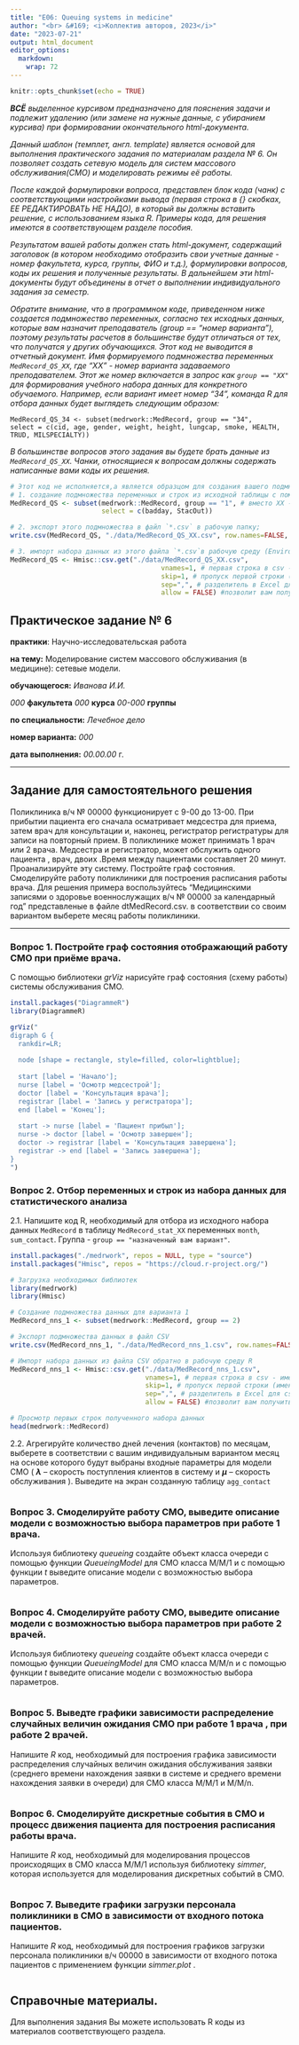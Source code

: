 ---
title: "E06: Queuing systems in medicine"
author: "<br> &#169; <i>Коллектив авторов, 2023</i>"
date: "2023-07-21"
output: html_document
editor_options: 
  markdown: 
    wrap: 72
---

```{r setup, include=FALSE}
knitr::opts_chunk$set(echo = TRUE)
```

***ВСЁ** выделенное курсивом предназначено для пояснения задачи и
подлежит удалению (или замене на нужные данные, с убиранием курсива) при
формировании окончательного html-документа.*

*Данный шаблон (темплет, англ. template) является основой для выполнения
практического задания по материалам раздела № 6. Он позволяет создать
сетевую модель для систем массового обслуживания(СМО) и моделировать
режимы её работы.*

*После каждой формулировки вопроса, представлен блок кода (чанк) с
соответствующими настройками вывода (первая строка в {} скобках, ЕЕ
РЕДАКТИРОВАТЬ НЕ НАДО), в который вы должны вставить решение, с
использованием языка R. Примеры кода, для решения имеются в
соответствующем разделе пособия.*

*Результатом вашей работы должен стать html-документ, содержащий
заголовок (в котором необходимо отобразить свои учетные данные - номер
факультета, курса, группы, ФИО и т.д.), формулировки вопросов, коды их
решения и полученные результаты. В дальнейшем эти html-документы будут
объединены в отчет о выполнении индивидуального задания за семестр.*

*Обратите внимание, что в программном коде, приведенном ниже создается
подмножество переменных, согласно тех исходных данных, которые вам
назначит преподаватель (group == "номер варианта"), поэтому результаты
расчетов в большинстве будут отличаться от тех, что получатся у других
обучающихся. Этот код не выводится в отчетный документ. Имя формируемого
подмножества переменных `MedRecord_QS_ХХ`, где "ХХ" - номер варианта
задаваемого преподавателем. Этот же номер включается в запрос как
`group == "ХХ"` для формирования учебного набора данных для конкретного
обучаемого. Например, если вариант имеет номер "34", команда R для
отбора данных будет выглядеть следующим образом:*

    MedRecord_QS_34 <- subset(medrwork::MedRecord, group == "34",
    select = c(cid, age, gender, weight, height, lungcap, smoke, HEALTH, TRUD, MILSPECIALTY))

*В большинстве вопросов этого задания вы будете брать данные из
`MedRecord_QS_XX`. Чанки, относящиеся к вопросам должны содержать
написанные вами коды их решения.*

```{r subset_s6, echo=FALSE, message=FALSE, warning=FALSE, eval=FALSE}
# Этот код не исполняется,а является образцом для создания вашего подмножества данных!!!
# 1. создание подмножества переменных и строк из исходной таблицы с помощью функции subset() (и ее аргументов, при необходимости); 
MedRecord_QS <- subset(medrwork::MedRecord, group == "1", # вместо ХХ - укажите число,которое вам назначил преподаватель
                       select = c(badday, StacOut))

# 2. экспорт этого подмножества в файл `*.csv` в рабочую папку; 
write.csv(MedRecord_QS, "./data/MedRecord_QS_XX.csv", row.names=FALSE, fileEncoding="UTF-8")

# 3. импорт набора данных из этого файла `*.csv`в рабочую среду (Environment) R. 
MedRecord_QS <- Hmisc::csv.get("./data/MedRecord_QS_XX.csv",
                                      vnames=1, # первая строка в csv - имена переменных
                                      skip=1, # пропуск первой строки (имена переменных)
                                      sep=",", # разделитель в Excel для csv - ";"
                                      allow = FALSE) #позволит вам получить исходные имена.


```

::: {align="center"}
## Практическое задание № 6

**практики**: Научно-исследовательская работа

**на тему:** Моделирование систем массового обслуживания (в медицине):
сетевые модели.

**обучающегося:** *Иванова И.И.*

*000* **факультета** *000* **курса** *00-000* **группы**

**по специальности:** *Лечебное дело*

**номер варианта:** *000*

**дата выполнения:** *00.00.00* г.
:::

------------------------------------------------------------------------

## Задание для самостоятельного решения

Поликлиника в/ч № 00000 функционирует с 9-00 до 13-00. При прибытии
пациента его сначала осматривает медсестра для приема, затем врач для
консультации и, наконец, регистратор регистратуры для записи на
повторный прием. В поликлинике может принимать 1 врач или 2 врача.
Медсестра и регистратор, может обслужить одного пациента , врач, двоих
.Время между пациентами составляет 20 минут. Проанализируйте эту
систему. Постройте граф состояния. Смоделируйте работу поликлиники для
построения расписания работы врача. Для решения примера воспользуйтесь
"Медицинскими записями о здоровье военнослужащих в/ч № 00000 за
календарный год" представленые в файле dtMedRecord.csv. в соответствии
со своим вариантом выберете месяц работы поликлиники.

------------------------------------------------------------------------

### Вопрос 1. Постройте граф состояния отображающий работу СМО при приёме врача.

С помощью библиотеки *grViz* нарисуйте граф состояния (схему работы)
системы обслуживания СМО.

```{r print-limit, exercise=TRUE, exercise.eval=TRUE}
install.packages("DiagrammeR")
library(DiagrammeR)

grViz("
digraph G {
  rankdir=LR;
  
  node [shape = rectangle, style=filled, color=lightblue];
  
  start [label = 'Начало'];
  nurse [label = 'Осмотр медсестрой'];
  doctor [label = 'Консультация врача'];
  registrar [label = 'Запись у регистратора'];
  end [label = 'Конец'];
  
  start -> nurse [label = 'Пациент прибыл'];
  nurse -> doctor [label = 'Осмотр завершен'];
  doctor -> registrar [label = 'Консультация завершена'];
  registrar -> end [label = 'Запись завершена'];
}
")
```

### Вопрос 2. Отбор переменных и строк из набора данных для статистического анализа

2.1. Напишите код R, необходимый для отбора из исходного набора данных
`MedRecord` в таблицу `MedRecord_stat_ХХ` переменных `month`,
`sum_contact`. Группа - `group == "назначенный вам вариант"`.

```{r echo = TRUE}
install.packages("./medrwork", repos = NULL, type = "source")
install.packages("Hmisc", repos = "https://cloud.r-project.org/")

# Загрузка необходимых библиотек
library(medrwork)
library(Hmisc)

# Создание подмножества данных для варианта 1
MedRecord_nns_1 <- subset(medrwork::MedRecord, group == 2)

# Экспорт подмножества данных в файл CSV
write.csv(MedRecord_nns_1, "./data/MedRecord_nns_1.csv", row.names=FALSE, fileEncoding="UTF-8")

# Импорт набора данных из файла CSV обратно в рабочую среду R
MedRecord_nns_1 <- Hmisc::csv.get("./data/MedRecord_nns_1.csv",
                                  vnames=1, # первая строка в csv - имена переменных
                                  skip=1, # пропуск первой строки (имена переменных)
                                  sep=",", # разделитель в Excel для csv - ","
                                  allow = FALSE) #позволит вам получить исходные имена.

# Просмотр первых строк полученного набора данных
head(medrwork::MedRecord)
```

2.2. Агрегируйте количество дней лечения (контактов) по месяцам,
выберете в соответствии с вашим индивидуальным вариантом месяц на основе
которого будут выбраны входные параметры для модели СМО ( ***λ*** --
скорость поступления клиентов в систему и ***μ*** -- скорость
обслуживания ). Выведите на экран созданную таблицу `agg_contact`

```{r echo = TRUE}

```

### Вопрос 3. Смоделируйте работу СМО, выведите описание модели с возможностью выбора параметров при работе 1 врача.

Используя библиотеку *queueing* создайте объект класса очереди с помощью
функции *QueueingModel* для СМО класса М/М/1 и с помощью функции *t*
выведите описание модели с возможностью выбора параметров.


```{r echo = TRUE}


```

### Вопрос 4. Смоделируйте работу СМО, выведите описание модели с возможностью выбора параметров при работе 2 врачей.

Используя библиотеку *queueing* создайте объект класса очереди с помощью
функции *QueueingModel* для СМО класса М/М/n и с помощью функции *t*
выведите описание модели с возможностью выбора параметров.

```{r echo = TRUE}


```

### Вопрос 5. Выведте графики зависимости распределение случайных величин ожидания СМО при работе 1 врача , при работе 2 врачей.

Напишите *R* код, необходимый для построения графика зависимости
распределения случайных величин ожидания обслуживания заявки (среднего
времени нахождения заявки в системе и среднего времени нахождения заявки
в очереди) для СМО класса М/М/1 и М/М/n.

```{r echo = TRUE}
 

```

### Вопрос 6. Смоделируйте дискретные события в СМО и процесс движения пациента для построения расписания работы врача.

Напишите *R* код, необходимый для моделирования процессов происходящих в
СМО класса М/М/1 используя библиотеку *simmer*, которая используется для
моделирования дискретных событий в СМО.

```{r echo = TRUE}


```

### Вопрос 7. Выведите графики загрузки персонала поликлиники в СМО в зависимости от входного потока пациентов.

Напишите *R* код, необходимый для построения графиков загрузки персонала
поликлиники в/ч 00000 в зависимости от входного потока пациентов с
применением функции *simmer.plot* .

```{r echo = TRUE}


```

## Справочные материалы.

Для выполнения задания Вы можете использовать R коды из материалов
соответствующего раздела.
